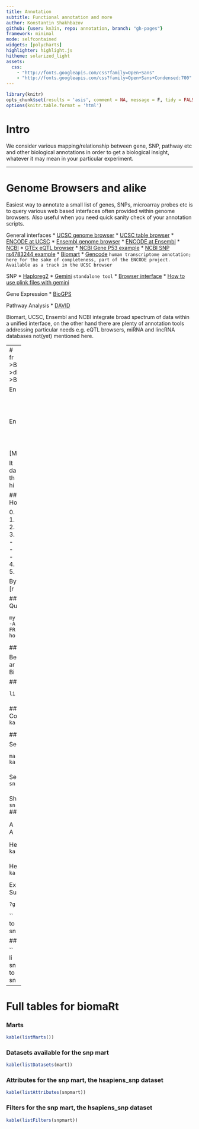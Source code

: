 ```yaml
---
title: Annotation
subtitle: Functional annotation and more 
author: Konstantin Shakhbazov
github: {user: kn3in, repo: annotation, branch: "gh-pages"}
framework: minimal
mode: selfcontained
widgets: [polycharts]
highlighter: highlight.js
hitheme: solarized_light
assets:
  css: 
    - "http://fonts.googleapis.com/css?family=Open+Sans"
    - "http://fonts.googleapis.com/css?family=Open+Sans+Condensed:700"
---
```


```r
library(knitr)
opts_chunk$set(results = 'asis', comment = NA, message = F, tidy = FALSE)
options(knitr.table.format = 'html')
```

# Intro
We consider various mapping/relationship between gene, SNP, pathway etc and other biological annotations in order to get a biological insight, whatever it may mean in your particular experiment.

- - -

# Genome Browsers and alike
Easiest way to annotate a small list of genes, SNPs, microarray probes etc is to query various web
based interfaces often provided within genome browsers. Also useful when you need quick sanity check of your annotation scripts.

General interfaces
* [UCSC genome browser][]
    * [UCSC table browser][]
    * [ENCODE at UCSC][]
* [Ensembl genome browser](http://www.ensembl.org/Homo_sapiens/Info/Index)
    * [ENCODE at Ensembl][]
* [NCBI](http://www.ncbi.nlm.nih.gov/)
    * [GTEx eQTL browser](http://www.ncbi.nlm.nih.gov/gtex/GTEX2/gtex.cgi)
    * [NCBI Gene P53 example](http://www.ncbi.nlm.nih.gov/gene/7157)
    * [NCBI SNP rs4783244 example][]
* [Biomart][]
* [Gencode][] `human transcriptome annotation; here for the sake of completeness, part of the ENCODE project. Available as a track in the UCSC browser`

[UCSC genome browser]: http://genome.ucsc.edu/cgi-bin/hgGateway
[UCSC table browser]: http://genome.ucsc.edu/cgi-bin/hgTables?command=start
[ENCODE at UCSC]: http://genome.ucsc.edu/ENCODE/
[ENCODE at Ensembl]: http://www.ensembl.org/info/website/tutorials/encode.html
[Gencode]: http://www.gencodegenes.org/
[NCBI SNP rs4783244 example]: http://www.ncbi.nlm.nih.gov/projects/SNP/snp_ref.cgi?rs=4783244
[Gemini]: http://gemini.readthedocs.org/en/latest/index.html
[Browser interface]: http://gemini.readthedocs.org/en/latest/content/browser.html
[Biomart]: http://biomart.org/

SNP
* [Haploreg2](http://www.broadinstitute.org/mammals/haploreg/haploreg.php)
* [Gemini][] `standalone tool`
    * [Browser interface][]
    * [How to use plink files with gemini][]

[How to use plink files with gemini]: http://gemini.readthedocs.org/en/latest/content/faq.html#how-can-i-use-plink-files-with-gemini

Gene Expression
* [BioGPS](http://biogps.org/ "Tissue specific expression")

Pathway Analysis
* [DAVID](http://david.abcc.ncifcrf.gov/ "aka Dreaded pathway analysis")

Biomart, UCSC, Ensembl and NCBI integrate broad spectrum of data within a unified interface, on the other hand there are plenty of annotation tools addressing particular needs e.g. eQTL browsers, miRNA and lincRNA databases not(yet) mentioned here.

- - -
# Biomart
from [www.biomart.org](http://www.biomart.org)
>BioMart is a freely available, open source, federated database system that provides unified access to disparate, geographically distributed
>data sources. It is designed to be data agnostic and platform independent, such that existing databases can easily be incorporated into the
>BioMart framework.

Ensembl is one of the databases available through Biomart. There are numerous APIs to access Ensembl programmatically. We're going to use R/Bioconductor interface which unlike other APIs allows access entire Biomart.

Ensembl/Biomart APIs:
* web interface [Mart view][]
* R/Bioconductor [biomaRt](http://www.bioconductor.org/packages/release/bioc/html/biomaRt.html)
* python: [Pycogent](http://pycogent.org/cookbook/accessing_databases.html#ensembl) `does much more than just querying Ensembl, please look through the documentation`
* ruby: [ruby-ensembl-api](https://github.com/jandot/ruby-ensembl-api)
* perl: [Perl API](http://www.ensembl.org/info/docs/api/index.html)
* language agnostic beta [REST API](http://beta.rest.ensemblgenomes.org/documentation/user_guide)

[Mart view]: http://www.ensembl.org/biomart/martview/

It is instructive to retrieve some
data using the `highest` level web-interface and the `lowest` MySQL level to see that after all
there is no magic. The rest of APIs provide nice in-between level in your preferred language which
hides all particularities of db schema but allows you to deal with the annotation programmatically.

#### Web interface a.k.a. build a query by selecting drop-down menus.
Hopefully this is self explanatory:

0. Go to  [Mart view][]
1. CHOOSE DATABASE: Ensembl Variation 73
2. CHOOSE DATASET: Homo Sapience Short Variation
3. Filters: GENERAL VARIATION FILTERS: Filter by Variation Name: 
 - rs7775397
 - rs4783244
 - rs6450176
4. Attributes: SEQUENCE VARIATION: Variation Name, Minor allele (ALL), 1000 genomes global MAF (ALL)
5. Results

By the same token one can build a query via Biomart:
[result](http://central.biomart.org/martwizard/#!/Genome?mart=Ensembl+72+Short+Variations+\(SNPs+and+indels\)&datasets=hsapiens_snp&step=4&variation_source=dbSNP&snp_filter=rs7775397%2Crs4783244%2Crs6450176&attributes=refsnp_id%2Cchrom_start%2Cchr_name%2Cminor_allele%2Cminor_allele_freq)


#### Direct MySQL query
Query MySQL backend (not recommended, plus no sequence retrieval; schema available [here](http://www.ensembl.org/info/docs/api/index.html))

```r
mysql --host=ensembldb.ensembl.org -P 3306  --user=anonymous \
-A -e "SELECT v.name, v.minor_allele, v.minor_allele_freq \
FROM variation v WHERE v.name IN ('rs7775397', 'rs4783244', 'rs6450176');" \
homo_sapiens_variation_73_37
```

#### Note

Before we go into discovering lots of goodies in the [Bioconductor](http://www.bioconductor.org) project. Bioconductor [conference and tutorial](http://www.bioconductor.org/help/events/) materials
are available [here](http://www.bioconductor.org/help/course-materials/). Each package in the project has a vignette which is worth checking.
Bioconductor also have workflows section describing particular usage of the project e.g. [Using bioconductor for annotation.](http://www.bioconductor.org/help/workflows/annotation/annotation/)

#### biomaRt

```r
library(biomaRt)
```

### Available marts
Contrast ensembl versions available through web/MySQL interfaces and biomaRt.
```r
kable(head(listMarts()))
```

### Available datasets

Select `snp` mart and see which datasets are available for the mart.

```r
mart <- useMart("snp")
kable(head(listDatasets(mart)))
```

Select dataset with human snps `hsapiens_snp`.
```r
snpmart <- useDataset("hsapiens_snp", mart = mart)
```

Shortcut in case you know which mart and dataset you are after:
```r
snpmart <- useMart("snp", dataset = "hsapiens_snp")
```
### Attributes and Filters

A dataset queried on a set of fields: `Attributes` i.e. the desired output.
A query narrowed based on a set of fields: `Filters`.

Here are `Attributes` for the hsapiens_snp dataset of the snp mart.
```r
kable(head(listAttributes(snpmart)))
```

Here are the `Filters`
```r
kable(head(listFilters(snpmart)))
```

Example query:
Suppose we have a list of rs SNP ids (`Filter`, we want only data for those rs ids) and would like to figure out where those SNPs located, their minor alleles and MAFs (`Attributes`, we need only those fields returned from biomart). The `getBM` is the main function to query Biomart. We have already seen first four arguments: `attributes`, `filters`, `value` (of the filters) and `mart`.

```r
?getBM
```

```r
top_ids <- c("rs7775397", "rs4783244", "rs6450176")
snp_pos <- getBM(attributes = c("refsnp_id", "chr_name", "chrom_start",
                                 "minor_allele", "minor_allele_freq"),
                    filters = c("snp_filter"),
                      value = top_ids,
                       mart = snpmart)
kable(snp_pos)
```

#### All together

```r
library(biomaRt)
snpmart <- useMart("snp", dataset = "hsapiens_snp")
top_ids <- c("rs7775397", "rs4783244", "rs6450176")
snp_pos <- getBM(attributes = c("refsnp_id", "chr_name", "chrom_start",
                                 "minor_allele", "minor_allele_freq"),
                    filters = c("snp_filter"),
                      value = top_ids,
                       mart = snpmart)
```

- - -
# Full tables for biomaRt

### Marts
```r
kable(listMarts())
```
### Datasets available for the snp mart
```r
kable(listDatasets(mart))
```
### Attributes for the snp mart, the hsapiens_snp dataset
```r
kable(listAttributes(snpmart))
```
### Filters for the snp mart, the hsapiens_snp dataset
```r
kable(listFilters(snpmart))
```










